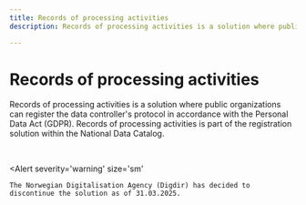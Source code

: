 ```yaml
---
title: Records of processing activities
description: Records of processing activities is a solution where public organizations can register the data controller's protocol in accordance with the Personal Data Act (GDPR).

---
```


# Records of processing activities

<Ingress>
Records of processing activities is a solution where public organizations can register the data controller's protocol in accordance with the Personal Data Act (GDPR). Records of processing activities is part of the registration solution within the National Data Catalog.
</Ingress>

&nbsp;

<Alert
    severity='warning'
    size='sm'
>
    The Norwegian Digitalisation Agency (Digdir) has decided to discontinue the solution as of 31.03.2025.
</Alert>
